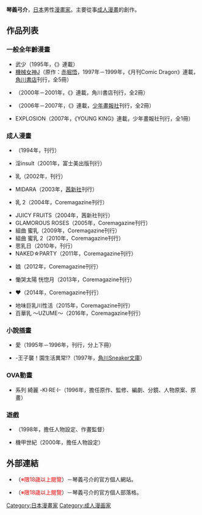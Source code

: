 {{multiple issues|
{{Notability Unreferenced|time=2016-11-08T16:50:47+00:00}}
{{refimprove|time=2016-11-08T16:50:47+00:00}}
{{primarysources|time=2016-11-08T16:50:47+00:00}}
}}
{{japanese|japanese=琴義 弓介|kana=ことよし ゆみすけ|romaji=Kotoyoshi Yumisuke}}
'''琴義弓介'''{{bd||||}}，[[日本|日本]]男性[[漫畫家|漫畫家]]。主要從事[[成人漫畫|成人漫畫]]的創作。

== 作品列表 ==
=== 一般全年齡漫畫 ===
* 武{{lang|ja|装}}少{{lang|ja|年セプター}}（1995年，《{{link-ja|月刊Comic Dragon|月刊コミックドラゴン}}》連載）
* [[機械女神|機械女神J]]（原作：[[赤堀悟|赤堀悟]]，1997年－1999年，《月刊Comic Dragon》連載，[[角川書店|角川書店]]刊行，全5冊）
* {{lang|ja|ワダツミ}}（2000年－2001年，《{{link-ja|月刊Ace NEXT|月刊エースネクスト}}》連載，角川書店刊行，全2冊）
* {{lang|ja|ナエガユル}}（2006年－2007年，《{{link-ja|YOUNG KING|ヤングキング}}》連載，[[少年畫報社|少年畫報社]]刊行，全2冊）
* {{lang|ja|レオナ}} EXPLOSION（2007年，《YOUNG KING》連載，少年畫報社刊行，全1冊）

=== 成人漫畫 ===
* {{lang|ja|ゴンタンがくるよ}}（1994年，{{link-ja|富士美出版|辰巳出版}}刊行）
* 淫insult（2001年，富士美出版刊行）
* {{lang|ja|触}}乳（2002年，{{link-ja|Coremagazine|コアマガジン}}刊行）
* MIDARA（2003年，[[茜新社|茜新社]]刊行）
* {{lang|ja|触}}乳 2（2004年，Coremagazine刊行）
* JUICY FRUITS（2004年，茜新社刊行）
* GLAMOROUS ROSES（2005年，Coremagazine刊行）
* 組曲 蜜乳（2009年，Coremagazine刊行）
* 組曲 蜜乳 2（2010年，Coremagazine刊行）
* 思{{lang|ja|いたったら}}乳日（2010年，{{lang|ja|バンブーコミックス}}刊行）
* NAKED☆PARTY（2011年，Coremagazine刊行）
* {{lang|ja|あの}}娘{{lang|ja|とアパマン}}（2012年，Coremagazine刊行）
* 慟哭{{lang|ja|の}}太陽 恍惚{{lang|ja|の}}月（2013年，Coremagazine刊行）
* {{lang|ja|アンミツのいっパイ}}♥{{lang|ja|コスってあげる}}（2014年，Coremagazine刊行）
* 地味巨乳{{lang|ja|黒}}川{{lang|ja|さんのえっちな}}性活（2015年，Coremagazine刊行）
* 百華乳{{lang|ja|乱}} ～UZUME～（2016年，Coremagazine刊行）

=== 小說插畫 ===
* {{lang|ja|そこに}}愛{{lang|ja|はあるのか}}（1995年－1996年，{{link-ja|Movic|ムービック}}刊行，分上下冊）
* {{lang|ja|シンキングキャッツ}} -王子襲{{lang|ja|来}}！{{lang|ja|学}}園生活異常{{lang|ja|あり}}!?（1997年，[[角川Sneaker文庫|角川Sneaker文庫]]）

=== OVA動畫 ===
* {{lang|ja|{{link-ja|クール·ディバイシス系列|クール・ディバイシスシリーズ|クール·ディバイシス}}}}系列 綺麗 -KI·RE·I-（1996年，擔任原作、監修、編劇、分鏡、人物原案、原畫）

=== 遊戲 ===
* {{lang|ja|{{link-ja|パチンコセクシーリアクション|パチンコセクシーリアクション}}}}（1998年，擔任人物設定、作畫監督）
* 機甲世紀{{lang|ja|ユニトロン}}（2000年，擔任人物設定）

== 外部連結 ==
* {{lang|ja|[http://hwbb.gyao.ne.jp/hatahata-a5r/index.html ハタハタ工房]}} {{ja icon}}（<span style="color: red;">※限18歳以上閱覽</span>）－琴義弓介的官方個人網站。
* {{lang|ja|[http://kotoyoshi.blog17.fc2.com/ 琴義弓介ブログ『乳的好奇心』]}} {{ja icon}}（<span style="color: red;">※限18歳以上閱覽</span>）－琴義弓介的官方個人部落格。

{{Normdaten}}
{{DEFAULTSORT:Kotoyoshi Yumisuke}}
[[Category:日本漫畫家|Category:日本漫畫家]]
[[Category:成人漫画家|Category:成人漫画家]]